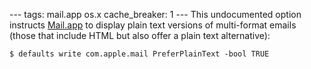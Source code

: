 ---
tags: mail.app os.x
cache_breaker: 1
---
This undocumented option instructs [[Mail.app]] to display plain text versions of multi-format emails (those that include HTML but also offer a plain text alternative):

<pre lang="shell">$ defaults write com.apple.mail PreferPlainText -bool TRUE</pre>
